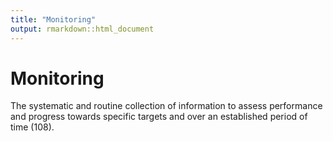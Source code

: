 ```yaml
---
title: "Monitoring"
output: rmarkdown::html_document
---
```


# Monitoring

The systematic and routine collection of  information to assess performance and  progress towards specific targets and over  an established period of time (108).
